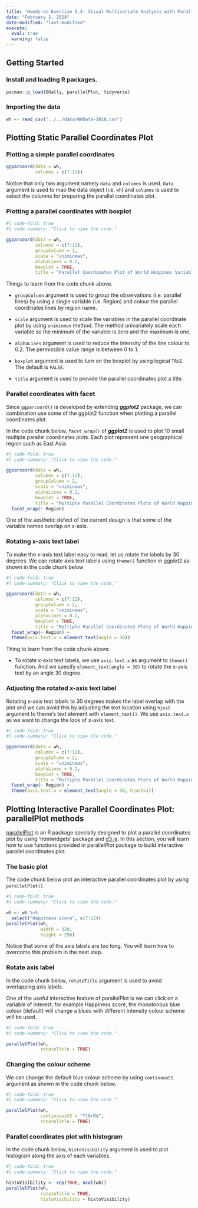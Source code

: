 ```yaml
---
title: "Hands-on Exercise 5.4: Visual Multivariate Analysis with Parallel Coordinates Plot"
date: "February 2, 2024"
date-modified: "last-modified"
execute: 
  eval: true
  warning: false
---
```


## Getting Started

### Install and loading R packages.

```r
pacman::p_load(GGally, parallelPlot, tidyverse)
```

### Importing the data

```r
wh <- read_csv("../../data/WHData-2018.csv")
```

## Plotting Static Parallel Coordinates Plot

### Plotting a simple parallel coordinates

```r
ggparcoord(data = wh, 
           columns = c(7:12))

```

Notice that only two argument namely `data` and `columns` is used. `Data` argument is used to map the data object (i.e. `wh`) and `columns` is used to select the columns for preparing the parallel coordinates plot.

### Plotting a parallel coordinates with boxplot

```r
#| code-fold: true
#| code-summary: "Click to view the code."

ggparcoord(data = wh, 
           columns = c(7:12), 
           groupColumn = 2,
           scale = "uniminmax",
           alphaLines = 0.2,
           boxplot = TRUE, 
           title = "Parallel Coordinates Plot of World Happines Variables")
```

Things to learn from the code chunk above.

-   `groupColumn` argument is used to group the observations (i.e. parallel lines) by using a single variable (i.e. Region) and colour the parallel coordinates lines by region name.

-   `scale` argument is used to scale the variables in the parallel coordinate plot by using `uniminmax` method. The method univariately scale each variable so the minimum of the variable is zero and the maximum is one.

-   `alphaLines` argument is used to reduce the intensity of the line colour to 0.2. The permissible value range is between 0 to 1.

-   `boxplot` argument is used to turn on the boxplot by using logical `TRUE`. The default is `FALSE`.

-   `title` argument is used to provide the parallel coordinates plot a title.

### Parallel coordinates with facet

Since `ggparcoord()` is developed by extending ***ggplot2*** package, we can combination use some of the ggplot2 function when plotting a parallel coordinates plot.

In the code chunk below, `facet_wrap()` of ***ggplot2*** is used to plot 10 small multiple parallel coordinates plots. Each plot represent one geographical region such as East Asia.

```r
#| code-fold: true
#| code-summary: "Click to view the code."

ggparcoord(data = wh, 
           columns = c(7:12), 
           groupColumn = 2,
           scale = "uniminmax",
           alphaLines = 0.2,
           boxplot = TRUE, 
           title = "Multiple Parallel Coordinates Plots of World Happines Variables by Region") +
  facet_wrap(~ Region)
```

One of the aesthetic defect of the current design is that some of the variable names overlap on x-axis.

### Rotating x-axis text label

To make the x-axis text label easy to read, let us rotate the labels by 30 degrees. We can rotate axis text labels using `theme()` function in ggplot2 as shown in the code chunk below

```r
#| code-fold: true
#| code-summary: "Click to view the code."

ggparcoord(data = wh, 
           columns = c(7:12), 
           groupColumn = 2,
           scale = "uniminmax",
           alphaLines = 0.2,
           boxplot = TRUE, 
           title = "Multiple Parallel Coordinates Plots of World Happines Variables by Region") +
  facet_wrap(~ Region) + 
  theme(axis.text.x = element_text(angle = 30))
```

Thing to learn from the code chunk above:

-   To rotate x-axis text labels, we use `axis.text.x` as argument to `theme()` function. And we specify `element_text(angle = 30)` to rotate the x-axis text by an angle 30 degree.

### Adjusting the rotated x-axis text label

Rotating x-axis text labels to 30 degrees makes the label overlap with the plot and we can avoid this by adjusting the text location using `hjust` argument to theme’s text element with `element_text()`. We use `axis.text.x` as we want to change the look of x-axis text.

```r
#| code-fold: true
#| code-summary: "Click to view the code."

ggparcoord(data = wh, 
           columns = c(7:12), 
           groupColumn = 2,
           scale = "uniminmax",
           alphaLines = 0.2,
           boxplot = TRUE, 
           title = "Multiple Parallel Coordinates Plots of World Happines Variables by Region") +
  facet_wrap(~ Region) + 
  theme(axis.text.x = element_text(angle = 30, hjust=1))
```

## Plotting Interactive Parallel Coordinates Plot: parallelPlot methods

[parallelPlot](https://cran.r-project.org/web/packages/parallelPlot/) is an R package specially designed to plot a parallel coordinates plot by using ‘htmlwidgets’ package and [d3.js](https://d3js.org/). In this section, you will learn how to use functions provided in parallelPlot package to build interactive parallel coordinates plot.

### The basic plot

The code chunk below plot an interactive parallel coordinates plot by using `parallelPlot()`.

```r
#| code-fold: true
#| code-summary: "Click to view the code."

wh <- wh %>%
  select("Happiness score", c(7:12))
parallelPlot(wh,
             width = 320,
             height = 250)
```

Notice that some of the axis labels are too long. You will learn how to overcome this problem in the next step.

### Rotate axis label

In the code chunk below, `rotateTitle` argument is used to avoid overlapping axis labels.

One of the useful interactive feature of parallelPlot is we can click on a variable of interest, for example Happiness score, the monotonous blue colour (default) will change a blues with different intensity colour scheme will be used.

```r
#| code-fold: true
#| code-summary: "Click to view the code."

parallelPlot(wh,
             rotateTitle = TRUE)
```

### Changing the colour scheme

We can change the default blue colour scheme by using `continousCS` argument as shown in the code chunk below.

```r
#| code-fold: true
#| code-summary: "Click to view the code."

parallelPlot(wh,
             continuousCS = "YlOrRd",
             rotateTitle = TRUE)
```

### Parallel coordinates plot with histogram

In the code chunk below, `histoVisibility` argument is used to plot histogram along the axis of each variables.

```r
#| code-fold: true
#| code-summary: "Click to view the code."

histoVisibility <- rep(TRUE, ncol(wh))
parallelPlot(wh,
             rotateTitle = TRUE,
             histoVisibility = histoVisibility)
```


